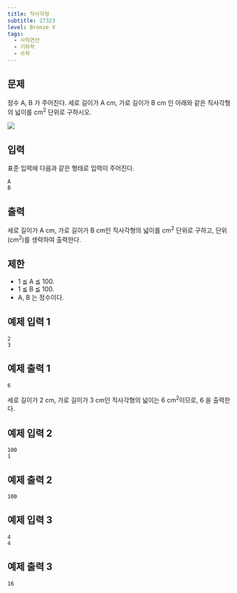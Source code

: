 ```yaml
---
title: 직사각형
subtitle: 27323
level: Bronze V
tags:
  - 사칙연산
  - 기하학
  - 수학
---
```


## 문제

정수 A, B 가 주어진다. 세로 길이가 A cm, 가로 길이가 B cm 인 아래와 같은 직사각형의 넓이를 cm<sup>2</sup> 단위로 구하시오.

![](https://upload.acmicpc.net/4709c305-92ed-40a0-ab2e-3ade81daed95/-/preview/)

## 입력

표준 입력에 다음과 같은 형태로 입력이 주어진다.

```
A
B
```

## 출력

세로 길이가 A cm, 가로 길이가 B cm인 직사각형의 넓이를 cm<sup>2</sup> 단위로 구하고, 단위 (cm<sup>2</sup>)를 생략하여 출력한다.

## 제한

- 1 ≦ A ≦ 100.
- 1 ≦ B ≦ 100.
- A, B 는 정수이다.

## 예제 입력 1

```
2
3
```

## 예제 출력 1

```
6
```

세로 길이가 2 cm, 가로 길이가 3 cm인 직사각형의 넓이는 6 cm<sup>2</sup>이므로, 6 을 출력한다.

## 예제 입력 2

```
100
1
```

## 예제 출력 2

```
100
```

## 예제 입력 3

```
4
4
```

## 예제 출력 3

```
16
```
